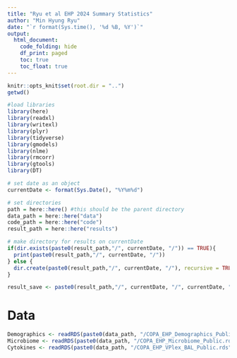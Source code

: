 ```yaml
---
title: "Ryu et al EHP 2024 Summary Statistics"
author: "Min Hyung Ryu"
date: "`r format(Sys.time(), '%d %B, %Y')`"
output: 
  html_document:
    code_folding: hide
    df_print: paged
    toc: true
    toc_float: true
---
```


```r
knitr::opts_knit$set(root.dir = "..")
getwd()

#load libraries
library(here)
library(readxl)
library(writexl)
library(plyr)
library(tidyverse)
library(gmodels)
library(nlme)
library(rmcorr)
library(gtools)
library(DT)

# set date as an object
currentDate <- format(Sys.Date(), "%Y%m%d")

# set directories
path = here::here() #this should be the parent directory 
data_path = here::here("data")
code_path = here::here("code")
result_path = here::here("results")

# make directory for results on currentDate
if(dir.exists(paste0(result_path,"/", currentDate, "/")) == TRUE){
  print(paste0(result_path,"/", currentDate, "/"))
} else {
  dir.create(paste0(result_path,"/", currentDate, "/"), recursive = TRUE)
}

result_save <- paste0(result_path,"/", currentDate, "/", currentDate, "_")

```

# Data
```r
Demographics <- readRDS(paste0(data_path, "/COPA_EHP_Demographics_Public.rds"))
Microbiome <- readRDS(paste0(data_path, "/COPA_EHP_Microbiome_Public.rds"))
Cytokines <- readRDS(paste0(data_path, "/COPA_EHP_VPlex_BAL_Public.rds"))
```

